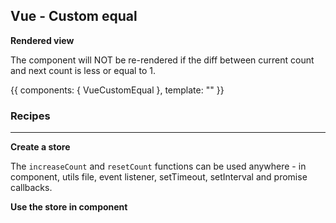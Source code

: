 



<Meta title="Vue/Custom equal" parameters={defaultDocParams()} />

<Installation packages="vue-gstatem" />

## Vue - Custom equal

**Rendered view**

The component will NOT be re-rendered if the diff between current count and next count is less or equal to 1.

<Canvas className="custom-docs-story">
	<Story name="Custom equal">
		{{
			components: { VueCustomEqual },
			template: "<VueCustomEqual />"
		}}
	</Story>
</Canvas>

### Recipes

---

**Create a store**

The `increaseCount` and `resetCount` functions can be used anywhere - in component, utils file, event listener, setTimeout, setInterval and promise callbacks.

<CodeView
	componentName="VueStoreCustomEqual"
	jsContent={StoreJsContent}
	tsContent={StoreTsContent}
/>

**Use the store in component**

<CodeView
	componentName="VueCustomEqual"
	lang="vue"
	vueContent={ComponentContent}
/>
